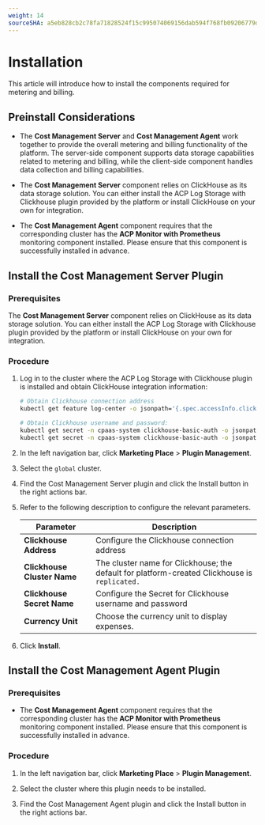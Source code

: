 ```yaml
---
weight: 14
sourceSHA: a5eb828cb2c78fa71828524f15c995074069156dab594f768fb09206779dc686
---
```


# Installation

This article will introduce how to install the components required for metering and billing.

## Preinstall Considerations

- The **Cost Management Server** and **Cost Management Agent** work together to provide the overall metering and billing functionality of the platform. The server-side component supports data storage capabilities related to metering and billing, while the client-side component handles data collection and billing capabilities.

- The **Cost Management Server** component relies on ClickHouse as its data storage solution. You can either install the ACP Log Storage with Clickhouse plugin provided by the platform or install ClickHouse on your own for integration.

- The **Cost Management Agent** component requires that the corresponding cluster has the **ACP Monitor with Prometheus** monitoring component installed. Please ensure that this component is successfully installed in advance.

## Install the Cost Management Server Plugin

### Prerequisites

The **Cost Management Server** component relies on ClickHouse as its data storage solution. You can either install the ACP Log Storage with Clickhouse plugin provided by the platform or install ClickHouse on your own for integration.

### Procedure

1. Log in to the cluster where the ACP Log Storage with Clickhouse plugin is installed and obtain ClickHouse integration information:

   ```bash
   # Obtain Clickhouse connection address
   kubectl get feature log-center -o jsonpath='{.spec.accessInfo.clickhouse.address}'

   # Obtain Clickhouse username and password:
   kubectl get secret -n cpaas-system clickhouse-basic-auth -o jsonpath={.data.username}|base64 -d
   kubectl get secret -n cpaas-system clickhouse-basic-auth -o jsonpath={.data.password}|base64 -d
   ```

2. In the left navigation bar, click **Marketing Place** > **Plugin Management**.

3. Select the `global` cluster.

4. Find the Cost Management Server plugin and click the Install button in the right actions bar.

5. Refer to the following description to configure the relevant parameters.

   | Parameter                  | Description                                                               |
   | -------------------------- | ----------------------------------------------------------------------- |
   | **Clickhouse Address**     | Configure the Clickhouse connection address                               |
   | **Clickhouse Cluster Name**| The cluster name for Clickhouse; the default for platform-created Clickhouse is `replicated.` |
   | **Clickhouse Secret Name** | Configure the Secret for Clickhouse username and password               |
   | **Currency Unit**          | Choose the currency unit to display expenses.                            |

6. Click **Install**.

## Install the Cost Management Agent Plugin

### Prerequisites

- The **Cost Management Agent** component requires that the corresponding cluster has the **ACP Monitor with Prometheus** monitoring component installed. Please ensure that this component is successfully installed in advance.

### Procedure

1. In the left navigation bar, click **Marketing Place** > **Plugin Management**.

2. Select the cluster where this plugin needs to be installed.

3. Find the Cost Management Agent plugin and click the Install button in the right actions bar.
